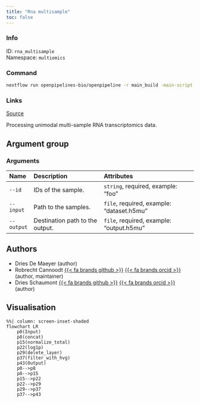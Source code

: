 ```yaml
---
title: "Rna multisample"
toc: false
---
```


::: {.column-margin}

### Info

ID: `rna_multisample`  
Namespace: `multiomics`

### Command

```bash
nextflow run openpipelines-bio/openpipeline -r main_build -main-script workflows/multiomics/rna_multisample/main.nf --help
```

### Links
[Source](https://github.com/openpipelines-bio/openpipeline/blob/main/workflows/multiomics/rna_multisample){.btn-action .btn-sm .btn-info .btn role="button"}

:::

Processing unimodal multi-sample RNA transcriptomics data.

## Argument group

### Arguments

|Name       |Description                     |Attributes                                |
|:----------|:-------------------------------|:-----------------------------------------|
|`--id`     |IDs of the sample.              |`string`, required, example: "foo"        |
|`--input`  |Path to the samples.            |`file`, required, example: "dataset.h5mu" |
|`--output` |Destination path to the output. |`file`, required, example: "output.h5mu"  |

## Authors

  * Dries De Maeyer (author)
  * Robrecht Cannoodt [{{< fa brands github >}}](https://github.com/rcannood) [{{< fa brands orcid >}}](https://orcid.org/0000-0003-3641-729X) (author, maintainer)
  * Dries Schaumont [{{< fa brands github >}}](https://github.com/DriesSchaumont) [{{< fa brands orcid >}}](https://orcid.org/0000-0002-4389-0440) (author)

## Visualisation

```mermaid
%%| column: screen-inset-shaded
flowchart LR
    p0(Input)
    p8(concat)
    p15(normalize_total)
    p22(log1p)
    p29(delete_layer)
    p37(filter_with_hvg)
    p43(Output)
    p0-->p8
    p8-->p15
    p15-->p22
    p22-->p29
    p29-->p37
    p37-->p43

```
